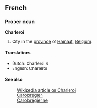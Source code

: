 ==French==
===Proper noun===
'''Charleroi'''

#City in the [[province]] of [[Hainaut]], [[Belgium]].

====Translations====
*Dutch: Charleroi ''n''
*English: Charleroi

====See also====
:[[en:Charleroi|Wikipedia article on Charleroi]]
:[[Carolorégien]]
:[[Carolorégienne]]